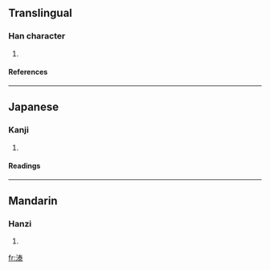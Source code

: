 ==Translingual==
===Han character===
{{Han char|rn=85|rad=水|as=10|sn=13|four=3513<sub>2</sub>|canj=水手大水 (EQKE)}}
# {{defn|Han|sort=水10}}
====References====
{{Han ref|kx=0639.270|dkj=17937|hdz=31692.020|uh=6E99|ud=28313|bh=DE5E|bd=56926}}

----
==Japanese==
===Kanji===
{{ja-kanji|grade=|rs=水10}}
# {{defn|Japanese}} 
====Readings====
{{ja-readings|on=[[たい]] (tai)|kun=}}

----
==Mandarin==
===Hanzi===
{{cmn-hanzi|pin=[[liú]] (liu2), [[liù]] (liu4), [[tài]] (tai4)|wg=liu<sup>2</sup>, liu<sup>4</sup>, t'ai<sup>4</sup>}}
# {{defn|Mandarin}}

[[fr:溙]]